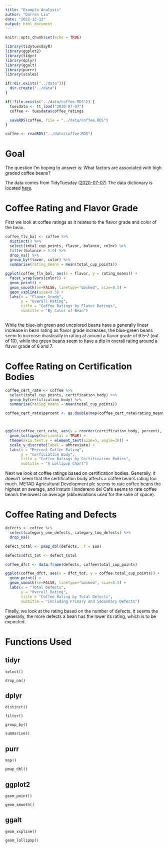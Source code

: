 ```yaml
---
title: "Example Analysis"
author: "Darren Lin"
date: "2022-12-12"
output: html_document
---
```


```r
knitr::opts_chunk$set(echo = TRUE)
```

```r
library(tidytuesdayR)
library(ggplot2)
library(tidyr)
library(dplyr)
library(ggalt)
library(purrr)
library(scales)

if(!dir.exists("../data")){
  dir.create("../data")
}

if(!file.exists("../data/coffee.RDS")) {
  tuesdata <- tt_load("2020-07-07")
  coffee <- tuesdata$coffee_ratings

  saveRDS(coffee, file = "../data/coffee.RDS")
}

coffee <- readRDS("../data/coffee.RDS")
```

# Goal

The question I'm hoping to answer is: What factors are associated with high graded coffee beans?

The data comes from TidyTuesday ([2020-07-07](https://github.com/rfordatascience/tidytuesday/blob/master/data/2020/2020-07-07/readme.md)) The data dictionary is located [here](https://github.com/rfordatascience/tidytuesday/blob/master/data/2020/2020-07-07/readme.md#coffee_ratingscsv).

# Coffee Rating and Flavor Grade

First we look at coffee ratings as it relates to the flavor grade and color of the bean.

```r
coffee_flv_bal <- coffee %>%
  distinct() %>%
  select(total_cup_points, flavor, balance, color) %>%
  filter(balance > 5.0) %>%
  drop_na() %>%
  group_by(flavor, color) %>%
  summarise(rating_means = mean(total_cup_points))

ggplot(coffee_flv_bal, aes(x = flavor, y = rating_means)) +
  facet_wrap(vars(color)) +
  geom_point() +
  geom_smooth(se=FALSE, linetype="dashed", size=0.5) +
  geom_xspline(size=0.5) +
  labs(x = "Flavor Grade",
       y = "Overall Rating",
       title = "Coffee Ratings by Flavor Ratings",
       subtitle = "By Color of Bean")
  


```

While the blue-ish green and uncolored beans have a generally linear increase in bean rating as flavor grade increases, the blue-green beans seem to increase drastically in rating at around a flavor grade of 6.5-7 (out of 10), while the green beans seem to have a dip in overall rating around a flavor grade of 6 and 7.

# Coffee Rating on Certification Bodies

```r
coffee_cert_rate <- coffee %>%
  select(total_cup_points, certification_body) %>%
  group_by(certification_body) %>%
  summarise(rating_means = mean(total_cup_points))

coffee_cert_rate$percent <- as.double(map(coffee_cert_rate$rating_means, function(x) x/100))



ggplot(coffee_cert_rate, aes(y = reorder(certification_body, percent), x = percent)) +
  geom_lollipop(horizontal = TRUE) +
  theme(axis.text.y = element_text(size=5, angle=30)) +
  scale_y_discrete(label = abbreviate) +
  labs(x = "Percent Coffee Rating",
       y = "Cerficiation Body",
       title = "Coffee Ratings by Certification Bodies",
       subtitle = "A Lollipop Chart")
```

Next we look at coffee ratings based on certification bodies. Generally, it doesn't seem that the certification body affects a coffee bean's rating too much. METAD Agricultural Development plc seems to rate coffee beans the highest on average, and Instuto Hondereno del Cafe seems to rate coffee bean's the lowest on average (abbreviations used for the sake of space).

# Coffee Rating and Defects
```r
defects <- coffee %>%
  select(category_one_defects, category_two_defects) %>%
  drop_na()

defect_total <- pmap_dbl(defects, .f = sum)

defects$dfct_tot <- defect_total

coffee_dfct <- data.frame(defects, coffee$total_cup_points)

ggplot(coffee_dfct, aes(x = dfct_tot, y = coffee.total_cup_points)) + 
  geom_point() +
  geom_smooth(se=FALSE, linetype="dashed", size=0.5) +
  labs(x = "Total Defects",
       y = "Overall Rating",
       title = "Coffee Rating by Total Defects",
       subtitle = "Including Primary and Secondary Defects")
```

Finally, we look at the rating based on the number of defects. It seems the generally, the more defects a bean has the lower its rating, which is to be expected.


# Functions Used

## tidyr

`select()`

`drop_na()`

## dplyr

`distinct()`

`filter()`

`group_by()`

`summarise()`

## purr
`map()`

`pmap_dbl()`

## ggplot2

`geom_point()`

`geom_smooth()`

## ggalt
`geom_xspline()`

`geom_lollipop()`
